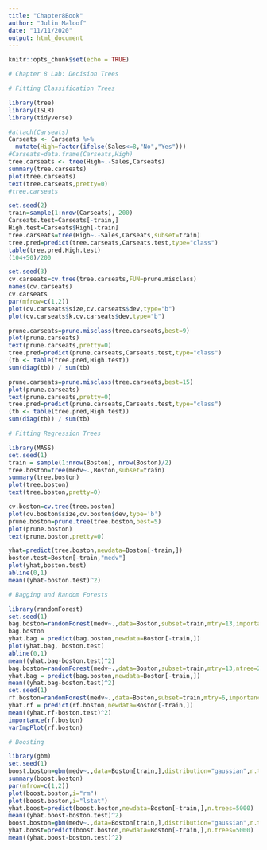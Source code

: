 ```yaml
---
title: "Chapter8Book"
author: "Julin Maloof"
date: "11/11/2020"
output: html_document
---
```


```r
knitr::opts_chunk$set(echo = TRUE)
```

```r
# Chapter 8 Lab: Decision Trees

# Fitting Classification Trees

library(tree)
library(ISLR)
library(tidyverse)
```


```r
#attach(Carseats)
Carseats <- Carseats %>%
  mutate(High=factor(ifelse(Sales<=8,"No","Yes")))
#Carseats=data.frame(Carseats,High)
tree.carseats <- tree(High~.-Sales,Carseats)
summary(tree.carseats)
plot(tree.carseats)
text(tree.carseats,pretty=0)
#tree.carseats
```


```r
set.seed(2)
train=sample(1:nrow(Carseats), 200)
Carseats.test=Carseats[-train,]
High.test=Carseats$High[-train]
tree.carseats=tree(High~.-Sales,Carseats,subset=train)
tree.pred=predict(tree.carseats,Carseats.test,type="class")
table(tree.pred,High.test)
(104+50)/200
```


```r
set.seed(3)
cv.carseats=cv.tree(tree.carseats,FUN=prune.misclass)
names(cv.carseats)
cv.carseats
par(mfrow=c(1,2))
plot(cv.carseats$size,cv.carseats$dev,type="b")
plot(cv.carseats$k,cv.carseats$dev,type="b")
```


```r
prune.carseats=prune.misclass(tree.carseats,best=9)
plot(prune.carseats)
text(prune.carseats,pretty=0)
tree.pred=predict(prune.carseats,Carseats.test,type="class")
(tb <- table(tree.pred,High.test))
sum(diag(tb)) / sum(tb)
```


```r
prune.carseats=prune.misclass(tree.carseats,best=15)
plot(prune.carseats)
text(prune.carseats,pretty=0)
tree.pred=predict(prune.carseats,Carseats.test,type="class")
(tb <- table(tree.pred,High.test))
sum(diag(tb)) / sum(tb)
```


```r
# Fitting Regression Trees

library(MASS)
set.seed(1)
train = sample(1:nrow(Boston), nrow(Boston)/2)
tree.boston=tree(medv~.,Boston,subset=train)
summary(tree.boston)
plot(tree.boston)
text(tree.boston,pretty=0)
```


```r
cv.boston=cv.tree(tree.boston)
plot(cv.boston$size,cv.boston$dev,type='b')
prune.boston=prune.tree(tree.boston,best=5)
plot(prune.boston)
text(prune.boston,pretty=0)
```


```r
yhat=predict(tree.boston,newdata=Boston[-train,])
boston.test=Boston[-train,"medv"]
plot(yhat,boston.test)
abline(0,1)
mean((yhat-boston.test)^2)
```


```r
# Bagging and Random Forests

library(randomForest)
set.seed(1)
bag.boston=randomForest(medv~.,data=Boston,subset=train,mtry=13,importance=TRUE)
bag.boston
yhat.bag = predict(bag.boston,newdata=Boston[-train,])
plot(yhat.bag, boston.test)
abline(0,1)
mean((yhat.bag-boston.test)^2)
bag.boston=randomForest(medv~.,data=Boston,subset=train,mtry=13,ntree=25)
yhat.bag = predict(bag.boston,newdata=Boston[-train,])
mean((yhat.bag-boston.test)^2)
set.seed(1)
rf.boston=randomForest(medv~.,data=Boston,subset=train,mtry=6,importance=TRUE)
yhat.rf = predict(rf.boston,newdata=Boston[-train,])
mean((yhat.rf-boston.test)^2)
importance(rf.boston)
varImpPlot(rf.boston)

# Boosting

library(gbm)
set.seed(1)
boost.boston=gbm(medv~.,data=Boston[train,],distribution="gaussian",n.trees=5000,interaction.depth=4)
summary(boost.boston)
par(mfrow=c(1,2))
plot(boost.boston,i="rm")
plot(boost.boston,i="lstat")
yhat.boost=predict(boost.boston,newdata=Boston[-train,],n.trees=5000)
mean((yhat.boost-boston.test)^2)
boost.boston=gbm(medv~.,data=Boston[train,],distribution="gaussian",n.trees=5000,interaction.depth=4,shrinkage=0.2,verbose=F)
yhat.boost=predict(boost.boston,newdata=Boston[-train,],n.trees=5000)
mean((yhat.boost-boston.test)^2)

```

